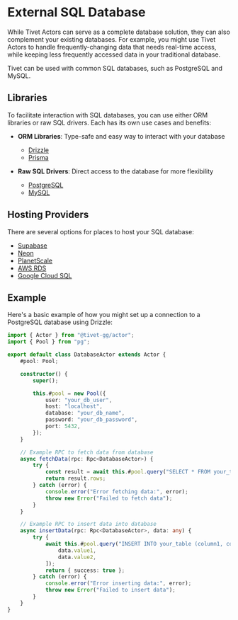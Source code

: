# External SQL Database

While Tivet Actors can serve as a complete database solution, they can also complement your existing databases. For example, you might use Tivet Actors to handle frequently-changing data that needs real-time access, while keeping less frequently accessed data in your traditional database.

Tivet can be used with common SQL databases, such as PostgreSQL and MySQL.

## Libraries

To facilitate interaction with SQL databases, you can use either ORM libraries or raw SQL drivers. Each has its own use cases and benefits:

-   **ORM Libraries**: Type-safe and easy way to interact with your database

    -   [Drizzle](https://orm.drizzle.team/)
    -   [Prisma](https://www.prisma.io/)

-   **Raw SQL Drivers**: Direct access to the database for more flexibility

    -   [PostgreSQL](https://node-postgres.com/)
    -   [MySQL](https://github.com/mysqljs/mysql)

## Hosting Providers

There are several options for places to host your SQL database:

-   [Supabase](https://supabase.com/)
-   [Neon](https://neon.tech/)
-   [PlanetScale](https://planetscale.com/)
-   [AWS RDS](https://aws.amazon.com/rds/)
-   [Google Cloud SQL](https://cloud.google.com/sql)

## Example

Here's a basic example of how you might set up a connection to a PostgreSQL database using Drizzle:

```typescript {{ "title": "actor.ts" }}
import { Actor } from "@tivet-gg/actor";
import { Pool } from "pg";

export default class DatabaseActor extends Actor {
	#pool: Pool;

	constructor() {
		super();

		this.#pool = new Pool({
			user: "your_db_user",
			host: "localhost",
			database: "your_db_name",
			password: "your_db_password",
			port: 5432,
		});
	}

	// Example RPC to fetch data from database
	async fetchData(rpc: Rpc<DatabaseActor>) {
		try {
			const result = await this.#pool.query("SELECT * FROM your_table");
			return result.rows;
		} catch (error) {
			console.error("Error fetching data:", error);
			throw new Error("Failed to fetch data");
		}
	}

	// Example RPC to insert data into database
	async insertData(rpc: Rpc<DatabaseActor>, data: any) {
		try {
			await this.#pool.query("INSERT INTO your_table (column1, column2) VALUES ($1, $2)", [
				data.value1,
				data.value2,
			]);
			return { success: true };
		} catch (error) {
			console.error("Error inserting data:", error);
			throw new Error("Failed to insert data");
		}
	}
}
```
